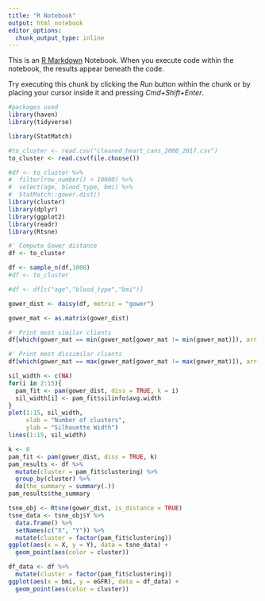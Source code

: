 ```yaml
---
title: "R Notebook"
output: html_notebook
editor_options: 
  chunk_output_type: inline
---
```


This is an [R Markdown](http://rmarkdown.rstudio.com) Notebook. When you execute code within the notebook, the results appear beneath the code. 

Try executing this chunk by clicking the *Run* button within the chunk or by placing your cursor inside it and pressing *Cmd+Shift+Enter*. 

```r
#packages used
library(haven)
library(tidyverse)

library(StatMatch)
```


```r
#to_cluster <- read.csv("cleaned_heart_cans_2000_2017.csv")
to_cluster <- read.csv(file.choose())
```

```r
#df <- to_cluster %>%
#  filter(row_number() < 10000) %>%
#  select(age, blood_type, bmi) %>%
#  StatMatch::gower.dist()
library(cluster)
library(dplyr)
library(ggplot2)
library(readr)
library(Rtsne)

#' Compute Gower distance
df <- to_cluster

df <- sample_n(df,1000)
#df <- to_cluster

#df <- df[c("age","blood_type","bmi")]

```

```r
gower_dist <- daisy(df, metric = "gower")

gower_mat <- as.matrix(gower_dist)

```

```r
#' Print most similar clients
df[which(gower_mat == min(gower_mat[gower_mat != min(gower_mat)]), arr.ind = TRUE)[1, ], ]

#' Print most dissimilar clients
df[which(gower_mat == max(gower_mat[gower_mat != max(gower_mat)]), arr.ind = TRUE)[1, ], ]

```
```r
sil_width <- c(NA)
for(i in 2:15){  
  pam_fit <- pam(gower_dist, diss = TRUE, k = i)  
  sil_width[i] <- pam_fit$silinfo$avg.width  
}
plot(1:15, sil_width,
     xlab = "Number of clusters",
     ylab = "Silhouette Width")
lines(1:15, sil_width)
```



```r
k <- 8
pam_fit <- pam(gower_dist, diss = TRUE, k)
pam_results <- df %>%
  mutate(cluster = pam_fit$clustering) %>%
  group_by(cluster) %>%
  do(the_summary = summary(.))
pam_results$the_summary
```

```r
tsne_obj <- Rtsne(gower_dist, is_distance = TRUE)
tsne_data <- tsne_obj$Y %>%
  data.frame() %>%
  setNames(c("X", "Y")) %>%
  mutate(cluster = factor(pam_fit$clustering))
ggplot(aes(x = X, y = Y), data = tsne_data) +
  geom_point(aes(color = cluster))
```

```r
df_data <- df %>%
  mutate(cluster = factor(pam_fit$clustering))
ggplot(aes(x = bmi, y = eGFR), data = df_data) +
  geom_point(aes(color = cluster))
```
